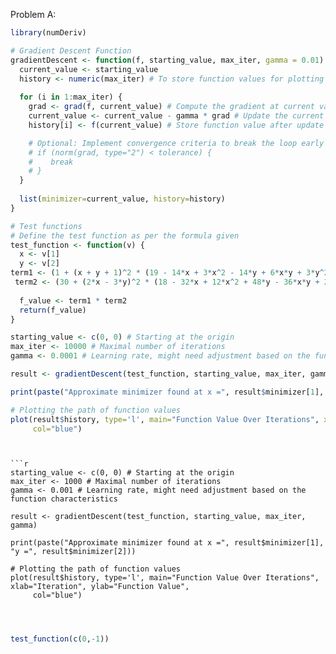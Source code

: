 


Problem A:
```r
library(numDeriv)

# Gradient Descent Function
gradientDescent <- function(f, starting_value, max_iter, gamma = 0.01) {
  current_value <- starting_value
  history <- numeric(max_iter) # To store function values for plotting
  
  for (i in 1:max_iter) {
    grad <- grad(f, current_value) # Compute the gradient at current value
    current_value <- current_value - gamma * grad # Update the current value
    history[i] <- f(current_value) # Store function value after update for plotting

    # Optional: Implement convergence criteria to break the loop early
    # if (norm(grad, type="2") < tolerance) {
    #    break
    # }
  }
  
  list(minimizer=current_value, history=history)
}

# Test functions
# Define the test function as per the formula given
test_function <- function(v) {
  x <- v[1]
  y <- v[2]
term1 <- (1 + (x + y + 1)^2 * (19 - 14*x + 3*x^2 - 14*y + 6*x*y + 3*y^2))
 term2 <- (30 + (2*x - 3*y)^2 * (18 - 32*x + 12*x^2 + 48*y - 36*x*y + 27*y^2))
  
  f_value <- term1 * term2
  return(f_value)
}

starting_value <- c(0, 0) # Starting at the origin
max_iter <- 10000 # Maximal number of iterations
gamma <- 0.0001 # Learning rate, might need adjustment based on the function characteristics

result <- gradientDescent(test_function, starting_value, max_iter, gamma)

print(paste("Approximate minimizer found at x =", result$minimizer[1], "y =", result$minimizer[2]))

# Plotting the path of function values
plot(result$history, type='l', main="Function Value Over Iterations", xlab="Iteration", ylab="Function Value",
     col="blue")
```


   
```


```r
starting_value <- c(0, 0) # Starting at the origin
max_iter <- 1000 # Maximal number of iterations
gamma <- 0.001 # Learning rate, might need adjustment based on the function characteristics

result <- gradientDescent(test_function, starting_value, max_iter, gamma)

print(paste("Approximate minimizer found at x =", result$minimizer[1], "y =", result$minimizer[2]))

# Plotting the path of function values
plot(result$history, type='l', main="Function Value Over Iterations", xlab="Iteration", ylab="Function Value",
     col="blue")




```

```r
test_function(c(0,-1))
```


